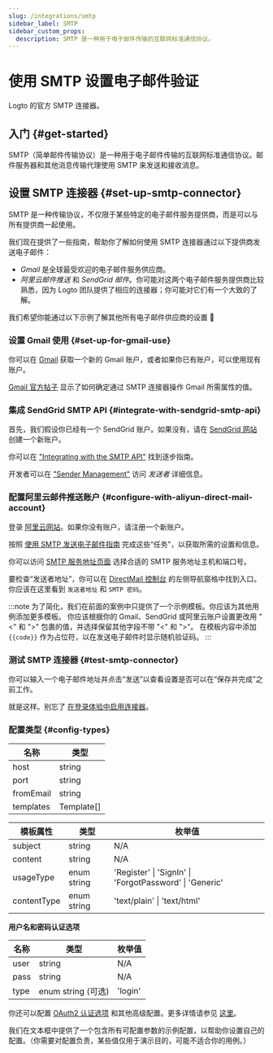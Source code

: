 ```yaml
---
slug: /integrations/smtp
sidebar_label: SMTP
sidebar_custom_props:
  description: SMTP 是一种用于电子邮件传输的互联网标准通信协议。
---
```



# 使用 SMTP 设置电子邮件验证

Logto 的官方 SMTP 连接器。

<GuideTip />

## 入门 \{#get-started}

SMTP（简单邮件传输协议）是一种用于电子邮件传输的互联网标准通信协议。邮件服务器和其他消息传输代理使用 SMTP 来发送和接收消息。

## 设置 SMTP 连接器 \{#set-up-smtp-connector}

SMTP 是一种传输协议，不仅限于某些特定的电子邮件服务提供商，而是可以与所有提供商一起使用。

我们现在提供了一些指南，帮助你了解如何使用 SMTP 连接器通过以下提供商发送电子邮件：

- _Gmail_ 是全球最受欢迎的电子邮件服务供应商。
- _阿里云邮件推送_ 和 _SendGrid 邮件_。你可能对这两个电子邮件服务提供商比较熟悉，因为 Logto 团队提供了相应的连接器；你可能对它们有一个大致的了解。

我们希望你能通过以下示例了解其他所有电子邮件供应商的设置 :rocket:

### 设置 Gmail 使用 \{#set-up-for-gmail-use}

你可以在 [Gmail](https://mail.google.com/) 获取一个新的 Gmail 账户，或者如果你已有账户，可以使用现有账户。

[Gmail 官方帖子](https://support.google.com/a/answer/176600) 显示了如何确定通过 SMTP 连接器操作 Gmail 所需属性的值。

### 集成 SendGrid SMTP API \{#integrate-with-sendgrid-smtp-api}

首先，我们假设你已经有一个 SendGrid 账户。如果没有，请在 [SendGrid 网站](https://app.sendgrid.com/) 创建一个新账户。

你可以在 ["Integrating with the SMTP API"](https://docs.sendgrid.com/for-developers/sending-email/integrating-with-the-smtp-api) 找到逐步指南。

开发者可以在 ["Sender Management"](https://mc.sendgrid.com/senders) 访问 _发送者_ 详细信息。

### 配置阿里云邮件推送账户 \{#configure-with-aliyun-direct-mail-account}

登录 [阿里云网站](https://cn.aliyun.com/)。如果你没有账户，请注册一个新账户。

按照 [使用 SMTP 发送电子邮件指南](https://www.alibabacloud.com/help/en/directmail/latest/send-emails-using-smtp) 完成这些“任务”，以获取所需的设置和信息。

你可以访问 [SMTP 服务地址页面](https://www.alibabacloud.com/help/en/directmail/latest/smtp-service-address) 选择合适的 SMTP 服务地址主机和端口号。

要检查“发送者地址”，你可以在 [DirectMail 控制台](https://dm.console.aliyun.com/) 的左侧导航窗格中找到入口。你应该在这里看到 `发送者地址` 和 `SMTP 密码`。

:::note
为了简化，我们在前面的案例中只提供了一个示例模板。你应该为其他用例添加更多模板。
你应该根据你的 Gmail、SendGrid 或阿里云账户设置更改用 "\<" 和 ">" 包裹的值，并选择保留其他字段不带 "\<" 和 ">"。
在模板内容中添加 `{{code}}` 作为占位符，以在发送电子邮件时显示随机验证码。
:::

### 测试 SMTP 连接器 \{#test-smtp-connector}

你可以输入一个电子邮件地址并点击“发送”以查看设置是否可以在“保存并完成”之前工作。

就是这样。别忘了 [在登录体验中启用连接器](/connectors/email-connectors/#enable-email-sign-up-or-sign-in)。

### 配置类型 \{#config-types}

| 名称      | 类型       |
| --------- | ---------- |
| host      | string     |
| port      | string     |
| fromEmail | string     |
| templates | Template[] |

| 模板属性       | 类型        | 枚举值                                                 |
| -------------- | ----------- | ------------------------------------------------------- |
| subject        | string      | N/A                                                     |
| content        | string      | N/A                                                     |
| usageType      | enum string | 'Register' \| 'SignIn' \| 'ForgotPassword' \| 'Generic' |
| contentType    | enum string | 'text/plain' \| 'text/html'                             |

**用户名和密码认证选项**

| 名称 | 类型                   | 枚举值 |
| ---- | ---------------------- | ------- |
| user | string                 | N/A     |
| pass | string                 | N/A     |
| type | enum string (可选)     | 'login' |

你还可以配置 [OAuth2 认证选项](https://nodemailer.com/smtp/oauth2/) 和其他高级配置。更多详情请参见 [这里](https://nodemailer.com/smtp/)。

我们在文本框中提供了一个包含所有可配置参数的示例配置，以帮助你设置自己的配置。（你需要对配置负责，某些值仅用于演示目的，可能不适合你的用例。）